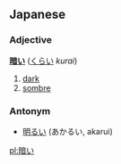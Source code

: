 ==Japanese==
===Adjective===
'''[[暗]]い''' ([[くらい]] ''kurai'') 

# [[dark]]
# [[sombre]]

===Antonym===
*[[明るい]] (あかるい, akarui)

[[pl:暗い]]